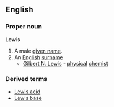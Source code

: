 ==English==

===Proper noun===
'''Lewis'''
# A male [[given name]].
# An [[English]] [[surname]]
#* [[w:Gilbert N. Lewis|Gilbert N. Lewis]] - [[physical]] [[chemist]]
===Derived terms===
*[[Lewis acid]]
*[[Lewis base]]